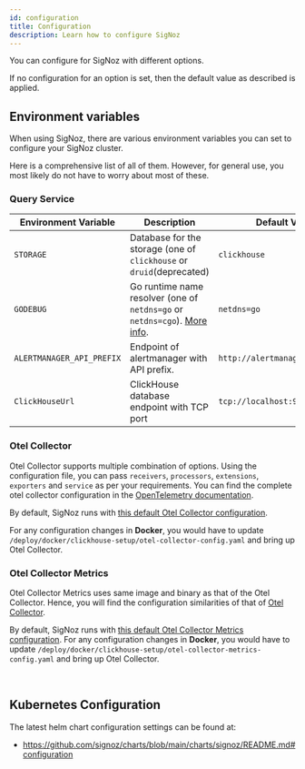 ```yaml
---
id: configuration
title: Configuration
description: Learn how to configure SigNoz
---
```


You can configure for SigNoz with different options.

If no configuration for an option is set, then the default value as described is applied.

## Environment variables

When using SigNoz, there are various environment variables you can set to configure your SigNoz cluster.

Here is a comprehensive list of all of them. However, for general use, you most likely do not have to worry about most of these.

### Query Service

| Environment Variable | Description | Default Value |
| -------- | ----------- | ------------- |
| `STORAGE` | Database for the storage (one of `clickhouse` or `druid`(deprecated) | `clickhouse` |
| `GODEBUG` | Go runtime name resolver (one of `netdns=go` or `netdns=cgo`). [More info](https://pkg.go.dev/net#hdr-Name_Resolution). | `netdns=go` |
| `ALERTMANAGER_API_PREFIX` | Endpoint of alertmanager with API prefix. | `http://alertmanager:9093/api/` |
| `ClickHouseUrl`| ClickHouse database endpoint with TCP port | `tcp://localhost:9000` |


### Otel Collector

Otel Collector supports multiple combination of options.
Using the configuration file, you can pass `receivers`, `processors`, `extensions`, `exporters` and `service` as per your requirements.
You can find the complete otel collector configuration in the [OpenTelemetry documentation](https://opentelemetry.io/docs/collector/configuration/).

By default, SigNoz runs with [this default Otel Collector configuration](https://github.com/SigNoz/signoz/blob/main/deploy/docker/clickhouse-setup/otel-collector-config.yaml).

For any configuration changes in **Docker**, you would have to update `/deploy/docker/clickhouse-setup/otel-collector-config.yaml` and bring up Otel Collector.

### Otel Collector Metrics

Otel Collector Metrics uses same image and binary as that of the Otel Collector.
Hence, you will find the configuration similarities of that of [Otel Collector](/docs/operate/configuration#otel-collector).

By default, SigNoz runs with [this default Otel Collector Metrics configuration](https://github.com/SigNoz/signoz/blob/main/deploy/docker/clickhouse-setup/otel-collector-metrics-config.yaml).
For any configuration changes in **Docker**, you would have to update `/deploy/docker/clickhouse-setup/otel-collector-metrics-config.yaml` and bring up Otel Collector.

<p>&nbsp;</p>

## Kubernetes Configuration

The latest helm chart configuration settings can be found at:
- https://github.com/signoz/charts/blob/main/charts/signoz/README.md#configuration

